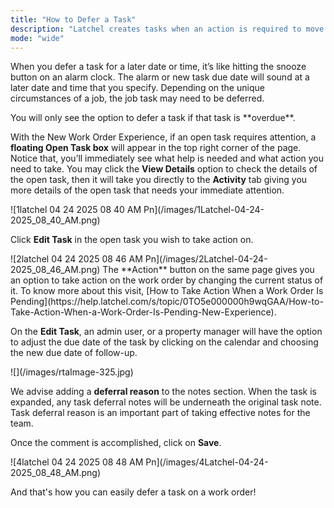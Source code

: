 ```yaml
---
title: "How to Defer a Task"
description: "Latchel creates tasks when an action is required to move a job forward. Alternatively, tasks can be created by you and are for you and your team to manage action items."
mode: "wide"
---
```


When you defer a task for a later date or time, it’s like hitting the snooze button on an alarm clock. The alarm or new task due date will sound at a later date and time that you specify. Depending on the unique circumstances of a job, the job task may need to be deferred. 

<Note>
  You will only see the option to defer a task if that task is **overdue**.
</Note>

With the New Work Order Experience, if an open task requires attention, a **floating Open Task box** will appear in the top right corner of the page. Notice that, you’ll immediately see what help is needed and what action you need to take. You may click the **View Details** option to check the details of the open task, then it will take you directly to the **Activity** tab giving you more details of the open task that needs your immediate attention.

<Frame>
  ![1latchel 04 24 2025 08 40 AM Pn](/images/1Latchel-04-24-2025_08_40_AM.png)
</Frame>

Click **Edit Task** in the open task you wish to take action on.

<Frame>
  ![2latchel 04 24 2025 08 46 AM Pn](/images/2Latchel-04-24-2025_08_46_AM.png)
</Frame>

<Tip>
  The **Action** button on the same page gives you an option to take action on the work order by changing the current status of it. To know more about this visit, [How to Take Action When a Work Order Is Pending](https://help.latchel.com/s/topic/0TO5e000000h9wqGAA/How-to-Take-Action-When-a-Work-Order-Is-Pending-New-Experience).
</Tip>

On the **Edit Task**, an admin user, or a property manager will have the option to adjust the due date of the task by clicking on the calendar and choosing the new due date of follow-up. 

<Frame>
  ![](/images/rtaImage-325.jpg)
</Frame>

We advise adding a **deferral reason** to the notes section. When the task is expanded, any task deferral notes will be underneath the original task note. Task deferral reason is an important part of taking effective notes for the team.

Once the comment is accomplished, click on **Save**.

<Frame>
  ![4latchel 04 24 2025 08 48 AM Pn](/images/4Latchel-04-24-2025_08_48_AM.png)
</Frame>

And that's how you can easily defer a task on a work order\! 